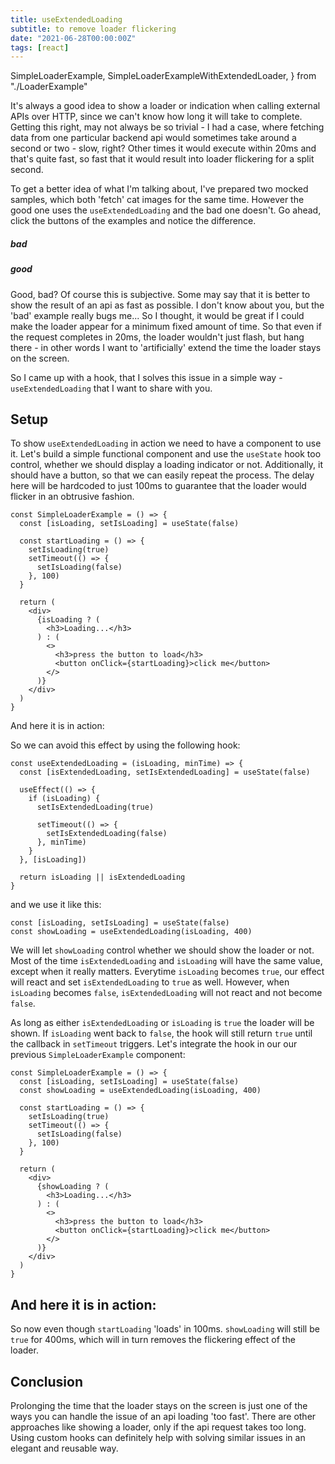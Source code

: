 ```yaml
---
title: useExtendedLoading
subtitle: to remove loader flickering
date: "2021-06-28T00:00:00Z"
tags: [react]
---
```


  SimpleLoaderExample,
  SimpleLoaderExampleWithExtendedLoader,
} from "./LoaderExample"

It's always a good idea to show a loader or indication when calling external APIs over HTTP, since we can't know how long it will take
to complete. Getting this right, may not always be so trivial - I had a case, where fetching data from one particular backend api would sometimes take around a second
or two - slow, right? Other times it would execute within 20ms and that's quite fast, so fast that it would result into loader
flickering for a split second.

To get a better idea of what I'm talking about, I've prepared two mocked samples, which both 'fetch' cat
images for the same time. However the good one uses the `useExtendedLoading` and the
bad one doesn't. Go ahead, click the buttons of the examples and notice the difference.

<div className="d-flex space-evenly">
  <div>
    <h5 className="loaderExample__message">bad</h5>
    <LoaderExample />
  </div>
  <div>
    <h5 className="loaderExample__message">good</h5>
    <LoaderExample shouldExtendloading />
  </div>
</div>

Good, bad? Of course this is subjective. Some may say that it is better to show the result of an api as fast as possible. I don't know about you,
but the 'bad' example really bugs me... So I thought, it would be great if I could make the loader appear for a minimum fixed amount of time.
So that even if the request completes in 20ms, the loader wouldn't just flash, but hang there - in other words I want to 'artificially' extend
the time the loader stays on the screen.

So I came up with a hook, that I solves this issue in a simple way - `useExtendedLoading` that I want to share with you.

## Setup

To show `useExtendedLoading` in action we need to have a component to use it. Let's build a simple functional component and use the
`useState` hook too control, whether we should display a loading indicator or not. Additionally, it should have a button,
so that we can easily repeat the process. The delay here will be hardcoded to just 100ms to guarantee that the loader
would flicker in an obtrusive fashion. 

```tsx
const SimpleLoaderExample = () => {
  const [isLoading, setIsLoading] = useState(false)

  const startLoading = () => {
    setIsLoading(true)
    setTimeout(() => {
      setIsLoading(false)
    }, 100)
  }

  return (
    <div>
      {isLoading ? (
        <h3>Loading...</h3>
      ) : (
        <>
          <h3>press the button to load</h3>
          <button onClick={startLoading}>click me</button>
        </>
      )}
    </div>
  )
}
```

And here it is in action:

<SimpleLoaderExample />

So we can avoid this effect by using the following hook:

```tsx
const useExtendedLoading = (isLoading, minTime) => {
  const [isExtendedLoading, setIsExtendedLoading] = useState(false)

  useEffect(() => {
    if (isLoading) {
      setIsExtendedLoading(true)

      setTimeout(() => {
        setIsExtendedLoading(false)
      }, minTime)
    }
  }, [isLoading])

  return isLoading || isExtendedLoading
}
```

and we use it like this:

```tsx
const [isLoading, setIsLoading] = useState(false)
const showLoading = useExtendedLoading(isLoading, 400)
```

We will let `showLoading` control whether we should show the loader or not. Most of the time `isExtendedLoading` and `isLoading` will
have the same value, except when it really matters. Everytime `isLoading` becomes `true`, our effect will react and set `isExtendedLoading`
to `true` as well. However, when `isLoading` becomes `false`, `isExtendedLoading` will not react and not become `false`.

As long as either `isExtendedLoading` or `isLoading` is `true` the loader will be shown. If `isLoading` went back to `false`,
the hook will still return `true` until the callback in `setTimeout` triggers. Let's integrate the hook in our our
previous `SimpleLoaderExample` component:

```tsx
const SimpleLoaderExample = () => {
  const [isLoading, setIsLoading] = useState(false)
  const showLoading = useExtendedLoading(isLoading, 400)

  const startLoading = () => {
    setIsLoading(true)
    setTimeout(() => {
      setIsLoading(false)
    }, 100)
  }

  return (
    <div>
      {showLoading ? (
        <h3>Loading...</h3>
      ) : (
        <>
          <h3>press the button to load</h3>
          <button onClick={startLoading}>click me</button>
        </>
      )}
    </div>
  )
}
```

## And here it is in action:

<SimpleLoaderExampleWithExtendedLoader />

So now even though `startLoading` 'loads' in 100ms. `showLoading` will still be `true` for 400ms, which will in turn
removes the flickering effect of the loader.

## Conclusion

Prolonging the time that the loader stays on the screen is just one of the ways you can handle the
issue of an api loading 'too fast'. There are other approaches like showing a loader, only if the api
request takes too long. Using custom hooks can definitely help with solving similar issues in an
elegant and reusable way.
